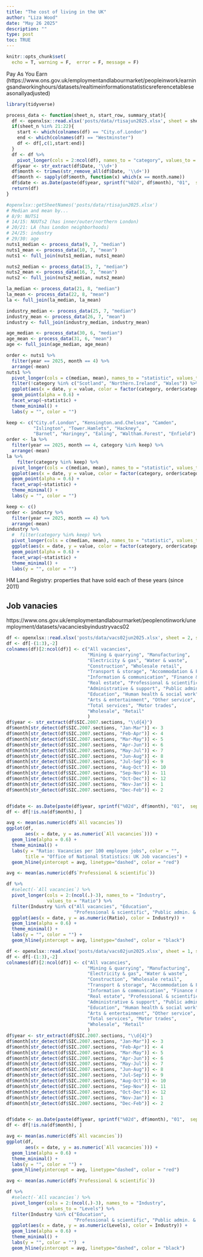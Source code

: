 ```yaml
---
title: "The cost of living in the UK"
author: "Liza Wood"
date: "May 26 2025"
description: ""
type: post
toc: TRUE
---
```


```r
knitr::opts_chunk$set(
  echo = T, warning = F,  error = F, message = F)
```

Pay As You Earn (https://www.ons.gov.uk/employmentandlabourmarket/peopleinwork/earningsandworkinghours/datasets/realtimeinformationstatisticsreferencetableseasonallyadjusted)

```r

library(tidyverse)

process_data <- function(sheet_n, start_row, summary_stat){
  df <- openxlsx::read.xlsx('posts/data/rtisajun2025.xlsx', sheet = sheet_n, startRow = start_row)
  if(sheet_n %in% 21:22){
    start <- which(colnames(df) == "City.of.London")
    end <- which(colnames(df) == "Westminster")
    df <- df[,c(1,start:end)]
  }
  df <- df %>% 
    pivot_longer(cols = 2:ncol(df), names_to = "category", values_to = summary_stat)
  df$year <- str_extract(df$Date, '\\d+')
  df$month <- trimws(str_remove_all(df$Date, '\\d+'))
  df$month <- sapply(df$month, function(x) which(x == month.name))
  df$date <- as.Date(paste(df$year, sprintf("%02d", df$month), "01",  sep = "-"))
  return(df)
}
```


```r
#openxlsx::getSheetNames('posts/data/rtisajun2025.xlsx')
# Median and mean by...
# 8/9: NUTS1
# 14/15: NUUTs2 (has inner/outer/northern London)
# 20/21: LA (has London neighborhoods)
# 24/25: industry
# 29/30: age
nuts1_median <- process_data(9, 7, "median")
nuts1_mean <- process_data(10, 7, "mean")
nuts1 <- full_join(nuts1_median, nuts1_mean)

nuts2_median <- process_data(15, 7, "median")
nuts2_mean <- process_data(16, 7, "mean")
nuts2 <- full_join(nuts2_median, nuts2_mean)

la_median <- process_data(21, 8, "median")
la_mean <- process_data(22, 8, "mean")
la <- full_join(la_median, la_mean)

industry_median <- process_data(25, 7, "median")
industry_mean <- process_data(26, 7, "mean")
industry <- full_join(industry_median, industry_mean)

age_median <- process_data(30, 6, "median")
age_mean <- process_data(31, 6, "mean")
age <- full_join(age_median, age_mean)
```


```r
order <- nuts1 %>% 
  filter(year == 2025, month == 4) %>% 
  arrange(-mean)
nuts1 %>% 
  pivot_longer(cols = c(median, mean), names_to = "statistic", values_to = "value") %>% 
  filter(!category %in% c("Scotland", "Northern.Ireland", "Wales")) %>% 
  ggplot(aes(x = date, y = value, color = factor(category, order$category))) +
  geom_point(alpha = 0.6) +
  facet_wrap(~statistic) +
  theme_minimal() +
  labs(y = "", color = "")
```

```r
keep <- c("City.of.London", "Kensington.and.Chelsea", "Camden",
          "Islington", "Tower.Hamlets", "Hackney",
          "Barnet", "Haringey", "Ealing", "Waltham.Forest", "Enfield")
order <- la %>% 
  filter(year == 2025, month == 4, category %in% keep) %>% 
  arrange(-mean)
la %>% 
    filter(category %in% keep) %>% 
  pivot_longer(cols = c(median, mean), names_to = "statistic", values_to = "value") %>% 
  ggplot(aes(x = date, y = value, color = factor(category, order$category))) +
  geom_point(alpha = 0.6) +
  facet_wrap(~statistic) +
  theme_minimal() +
  labs(y = "", color = "")
```

```r
keep <- c()
order <- industry %>% 
  filter(year == 2025, month == 4) %>% 
  arrange(-mean)
industry %>% 
  #  filter(category %in% keep) %>% 
  pivot_longer(cols = c(median, mean), names_to = "statistic", values_to = "value") %>% 
  ggplot(aes(x = date, y = value, color = factor(category, order$category))) +
  geom_point(alpha = 0.6) +
  facet_wrap(~statistic) +
  theme_minimal() +
  labs(y = "", color = "")
```


HM Land Registry: properties that have sold each of these years (since 2011)

## Job vanacies
https://www.ons.gov.uk/employmentandlabourmarket/peoplenotinwork/unemployment/datasets/vacanciesbyindustryvacs02
```r
df <- openxlsx::read.xlsx('posts/data/vacs02jun2025.xlsx', sheet = 2, startRow = 4)
df <- df[-(1:3),-2]
colnames(df)[2:ncol(df)] <- c("All vacancies",
                              "Mining & quarrying", "Manufacturing", 
                              "Electricity & gas", "Water & waste", 
                              "Construction", "Wholesale retail", 
                              "Transport & storage", "Accommodation & Food service",
                              "Information & communication", "Finance & insurance",
                              "Real estate", "Professional & scientific",
                              "Administrative & support", "Public admin. & defense",
                              "Education", "Human health & social work", 
                              "Arts & entertainment", "Other service", 
                              "Total services", "Motor trades",
                              "Wholesale", "Retail"
                              )
df$year <- str_extract(df$SIC.2007.sections, "\\d{4}")
df$month[str_detect(df$SIC.2007.sections, "Jan-Mar")] <- 3
df$month[str_detect(df$SIC.2007.sections, "Feb-Apr")] <- 4
df$month[str_detect(df$SIC.2007.sections, "Mar-May")] <- 5
df$month[str_detect(df$SIC.2007.sections, "Apr-Jun")] <- 6
df$month[str_detect(df$SIC.2007.sections, "May-Jul")] <- 7
df$month[str_detect(df$SIC.2007.sections, "Jun-Aug")] <- 8
df$month[str_detect(df$SIC.2007.sections, "Jul-Sep")] <- 9
df$month[str_detect(df$SIC.2007.sections, "Aug-Oct")] <- 10
df$month[str_detect(df$SIC.2007.sections, "Sep-Nov")] <- 11
df$month[str_detect(df$SIC.2007.sections, "Oct-Dec")] <- 12
df$month[str_detect(df$SIC.2007.sections, "Nov-Jan")] <- 1
df$month[str_detect(df$SIC.2007.sections, "Dec-Feb")] <- 2


df$date <- as.Date(paste(df$year, sprintf("%02d", df$month), "01",  sep = "-"))
df <- df[!is.na(df$month), ]
```

```r
avg <- mean(as.numeric(df$`All vacancies`))
ggplot(df,
       aes(x = date, y = as.numeric(`All vacancies`))) +
  geom_line(alpha = 0.6) +
  theme_minimal() +
  labs(y = "Ratio: Vacancies per 100 employee jobs", color = "",
       title = "Office of National Statistics: UK Job vacancies") +
  geom_hline(yintercept = avg, linetype="dashed", color = "red")
```

```r
avg <- mean(as.numeric(df$`Professional & scientific`))

df %>% 
  #select(-`All vacancies`) %>% 
  pivot_longer(cols = 2:(ncol(.)-3), names_to = "Industry",
               values_to = "Ratio") %>% 
  filter(Industry %in% c("All vacancies", "Education", 
                         "Professional & scientific", "Public admin. & defense")) %>% 
  ggplot(aes(x = date, y = as.numeric(Ratio), color = Industry)) +
  geom_line(alpha = 0.6) +
  theme_minimal() +
  labs(y = "", color = "") +
  geom_hline(yintercept = avg, linetype="dashed", color = "black")
```


```r
df <- openxlsx::read.xlsx('posts/data/vacs02jun2025.xlsx', sheet = 1, startRow = 4)
df <- df[-(1:3),-2]
colnames(df)[2:ncol(df)] <- c("All vacancies",
                              "Mining & quarrying", "Manufacturing", 
                              "Electricity & gas", "Water & waste", 
                              "Construction", "Wholesale retail", 
                              "Transport & storage", "Accommodation & Food service",
                              "Information & communication", "Finance & insurance",
                              "Real estate", "Professional & scientific",
                              "Administrative & support", "Public admin. & defense",
                              "Education", "Human health & social work", 
                              "Arts & entertainment", "Other service", 
                              "Total services", "Motor trades",
                              "Wholesale", "Retail"
                              )
df$year <- str_extract(df$SIC.2007.sections, "\\d{4}")
df$month[str_detect(df$SIC.2007.sections, "Jan-Mar")] <- 3
df$month[str_detect(df$SIC.2007.sections, "Feb-Apr")] <- 4
df$month[str_detect(df$SIC.2007.sections, "Mar-May")] <- 5
df$month[str_detect(df$SIC.2007.sections, "Apr-Jun")] <- 6
df$month[str_detect(df$SIC.2007.sections, "May-Jul")] <- 7
df$month[str_detect(df$SIC.2007.sections, "Jun-Aug")] <- 8
df$month[str_detect(df$SIC.2007.sections, "Jul-Sep")] <- 9
df$month[str_detect(df$SIC.2007.sections, "Aug-Oct")] <- 10
df$month[str_detect(df$SIC.2007.sections, "Sep-Nov")] <- 11
df$month[str_detect(df$SIC.2007.sections, "Oct-Dec")] <- 12
df$month[str_detect(df$SIC.2007.sections, "Nov-Jan")] <- 1
df$month[str_detect(df$SIC.2007.sections, "Dec-Feb")] <- 2


df$date <- as.Date(paste(df$year, sprintf("%02d", df$month), "01",  sep = "-"))
df <- df[!is.na(df$month), ]
```

```r
avg <- mean(as.numeric(df$`All vacancies`))
ggplot(df,
       aes(x = date, y = as.numeric(`All vacancies`))) +
  geom_line(alpha = 0.6) +
  theme_minimal() +
  labs(y = "", color = "") +
  geom_hline(yintercept = avg, linetype="dashed", color = "red")
```

```r
avg <- mean(as.numeric(df$`Professional & scientific`))

df %>% 
  #select(-`All vacancies`) %>% 
  pivot_longer(cols = 2:(ncol(.)-3), names_to = "Industry",
               values_to = "Levels") %>% 
  filter(Industry %in% c("Education", 
                         "Professional & scientific", "Public admin. & defense")) %>% 
  ggplot(aes(x = date, y = as.numeric(Levels), color = Industry)) +
  geom_line(alpha = 0.6) +
  theme_minimal() +
  labs(y = "", color = "")  +
  geom_hline(yintercept = avg, linetype="dashed", color = "black")
```